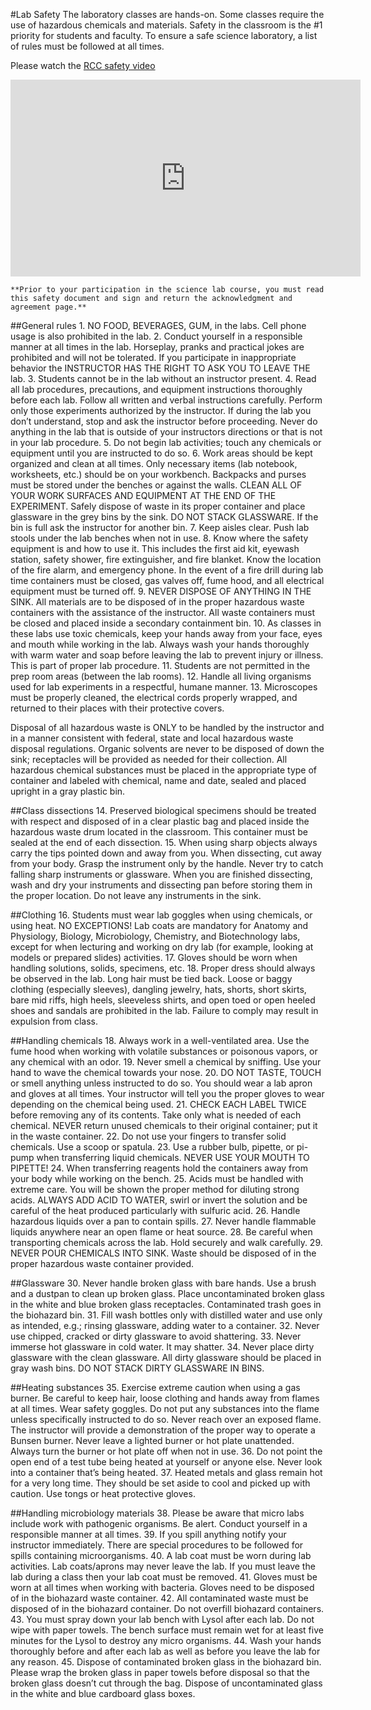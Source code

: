 #Lab Safety
The laboratory classes are hands-on. Some classes require the use of hazardous chemicals and materials. Safety in the classroom is the #1 priority for students and faculty. To ensure a safe science laboratory, a list of rules must be followed at all times.

Please watch the [RCC safety video](https://youtu.be/NxcsyTv7stQ)

<iframe width="560" height="315" src="https://www.youtube.com/embed/NxcsyTv7stQ?rel=0" frameborder="0" allow="autoplay; encrypted-media" allowfullscreen></iframe>

```block2
**Prior to your participation in the science lab course, you must read this safety document and sign and return the acknowledgment and agreement page.**
```

##General rules
1. NO FOOD, BEVERAGES, GUM, in the labs.  Cell phone usage is also prohibited in the lab.
2. Conduct yourself in a responsible manner at all times in the lab. Horseplay, pranks and practical jokes are prohibited and will not be tolerated.  If you participate in inappropriate behavior the INSTRUCTOR HAS THE RIGHT TO ASK YOU TO LEAVE THE lab.
3. Students cannot be in the lab without an instructor present.
4. Read all lab procedures, precautions, and equipment instructions thoroughly before each lab.  Follow all written and verbal instructions carefully. Perform only those experiments authorized by the instructor. If during the lab you don't understand, stop and ask the instructor before proceeding. Never do anything in the lab that is outside of your instructors directions or that is not in your lab procedure.
5. Do not begin lab activities; touch any chemicals or equipment until you are instructed to do so.
6. Work areas should be kept organized and clean at all times. Only necessary items (lab notebook, worksheets, etc.) should be on your workbench. Backpacks and purses must be stored under the benches or against the walls. CLEAN ALL OF YOUR WORK SURFACES AND EQUIPMENT AT THE END OF THE EXPERIMENT. Safely dispose of waste in its proper container and place glassware in the grey bins by the sink. DO NOT STACK GLASSWARE. If the bin is full ask the instructor for another bin.
7. Keep aisles clear. Push lab stools under the lab benches when not in use.
8. Know where the safety equipment is and how to use it. This includes the first aid kit, eyewash station, safety shower, fire extinguisher, and fire blanket. Know the location of the fire alarm, and emergency phone.  In the event of a fire drill during lab time containers must be closed, gas valves off, fume hood, and all electrical equipment must be turned off.
9. NEVER DISPOSE OF ANYTHING IN THE SINK. All materials are to be disposed of in the proper hazardous waste containers with the assistance of the instructor. All waste containers must be closed and placed inside a secondary containment bin.
10. As classes in these labs use toxic chemicals, keep your hands away from your face, eyes and mouth while working in the lab. Always wash your hands thoroughly with warm water and soap before leaving the lab to prevent injury or illness. This is part of proper lab procedure.
11. Students are not permitted in the prep room areas (between the lab rooms).
12. Handle all living organisms used for lab experiments in a respectful, humane manner.
13. Microscopes must be properly cleaned, the electrical cords properly wrapped, and returned to their places with their protective covers.

Disposal of all hazardous waste is ONLY to be handled by the instructor and in a manner consistent with federal, state and local hazardous waste disposal regulations. Organic solvents are never to be disposed of down the sink; receptacles will be provided as needed for their collection. All hazardous chemical substances must be placed in the appropriate type of container and labeled with chemical, name and date, sealed and placed upright in a gray plastic bin.

##Class dissections
14. Preserved biological specimens should be treated with respect and disposed of in a clear plastic bag and placed inside the hazardous waste drum located in the classroom. This container must be sealed at the end of each dissection.
15. When using sharp objects always carry the tips pointed down and away from you. When dissecting, cut away from your body. Grasp the instrument only by the handle.  Never try to catch falling sharp instruments or glassware. When you are finished dissecting, wash and dry your instruments and dissecting pan before storing them in the proper location. Do not leave any instruments in the sink.

##Clothing
16. Students must wear lab goggles when using chemicals, or using heat. NO EXCEPTIONS! Lab coats are mandatory for Anatomy and Physiology, Biology, Microbiology, Chemistry, and Biotechnology labs, except for when lecturing and working on dry lab (for example, looking at models or prepared slides) activities.
17. Gloves should be worn when handling solutions, solids, specimens, etc.
18. Proper dress should always be observed in the lab. Long hair must be tied back. Loose or baggy clothing (especially sleeves), dangling jewelry, hats, shorts, short skirts, bare mid riffs, high heels, sleeveless shirts, and open toed or open heeled shoes and sandals are prohibited in the lab. Failure to comply may result in expulsion from class.

##Handling chemicals
18. Always work in a well-ventilated area. Use the fume hood when working with volatile substances or poisonous vapors, or any chemical with an odor.
19. Never smell a chemical by sniffing. Use your hand to wave the chemical towards your nose.
20. DO NOT TASTE, TOUCH or smell anything unless instructed to do so. You should wear a lab apron and gloves at all times. Your instructor will tell you the proper gloves to wear depending on the chemical being used.
21. CHECK EACH LABEL TWICE before removing any of its contents. Take only what is needed of each chemical. NEVER return unused chemicals to their original container; put it in the waste container.
22. Do not use your fingers to transfer solid chemicals. Use a scoop or spatula.
23. Use a rubber bulb, pipette, or pi-pump when transferring liquid chemicals. NEVER USE YOUR MOUTH TO PIPETTE!
24. When transferring reagents hold the containers away from your body while working on the bench.
25. Acids must be handled with extreme care. You will be shown the proper method for diluting strong acids. ALWAYS ADD ACID TO WATER, swirl or invert the solution and be careful of the heat produced particularly with sulfuric acid.
26. Handle hazardous liquids over a pan to contain spills.
27. Never handle flammable liquids anywhere near an open flame or heat source.
28. Be careful when transporting chemicals across the lab. Hold securely and walk carefully.
29. NEVER POUR CHEMICALS INTO SINK. Waste should be disposed of in the proper hazardous waste container provided.

##Glassware
30. Never handle broken glass with bare hands. Use a brush and a dustpan to clean up broken glass. Place uncontaminated broken glass in the white and blue broken glass receptacles. Contaminated trash goes in the biohazard bin.
31. Fill wash bottles only with distilled water and use only as intended, e.g.; rinsing glassware, adding water to a container.
32. Never use chipped, cracked or dirty glassware to avoid shattering.
33. Never immerse hot glassware in cold water. It may shatter.
34.  Never place dirty glassware with the clean glassware. All dirty glassware should be placed in gray wash bins. DO NOT STACK DIRTY GLASSWARE IN BINS.

##Heating substances
35. Exercise extreme caution when using a gas burner. Be careful to keep hair, loose clothing and hands away from flames at all times. Wear safety goggles.  Do not put any substances into the flame unless specifically instructed to do so. Never reach over an exposed flame. The instructor will provide a demonstration of the proper way to operate a Bunsen burner. Never leave a lighted burner or hot plate unattended. Always turn the burner or hot plate off when not in use.
36. Do not point the open end of a test tube being heated at yourself or anyone else. Never look into a container that's being heated.
37. Heated metals and glass remain hot for a very long time. They should be set aside to cool and picked up with caution. Use tongs or heat protective gloves.

##Handling microbiology materials
38. Please be aware that micro labs include work with pathogenic organisms. Be alert. Conduct yourself in a responsible manner at all times.
39. If you spill anything notify your instructor immediately. There are special procedures to be followed for spills containing microorganisms.
40. A lab coat must be worn during lab activities. Lab coats/aprons may never leave the lab. If you must leave the lab during a class then your lab coat must be removed.
41. Gloves must be worn at all times when working with bacteria. Gloves need to be disposed of in the biohazard waste container.
42. All contaminated waste must be disposed of in the biohazard container. Do not overfill biohazard containers.
43. You must spray down your lab bench with Lysol after each lab. Do not wipe with paper towels. The bench surface must remain wet for at least five minutes for the Lysol to destroy any micro organisms.
44. Wash your hands thoroughly before and after each lab as well as before you leave the lab for any reason.
45. Dispose of contaminated broken glass in the biohazard bin. Please wrap the broken glass in paper towels before disposal so that the broken glass doesn't cut through the bag. Dispose of uncontaminated glass in the white and blue cardboard glass boxes.
